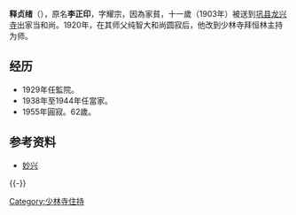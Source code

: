 '''释贞绪'''（{{bd|1893年||1955年}}），原名'''李正印'''，字耀宗，因為家貧，十一歲（1903年）被送到[[巩县|巩县]][[龙兴寺|龙兴寺]]出家当和尚。1920年，在其师父纯智大和尚圆寂后，他改到少林寺拜恒林主持为师。

==经历==
* 1929年任監院。
* 1938年至1944年任當家。
* 1955年圓寂。62歲。

==参考资料==
*[http://www.zzlib.org.cn/upload/Content.Asp?ID=1525 妙兴]{{Dead link|date=2018年6月 |bot=InternetArchiveBot |fix-attempted=no }}

{{-}}

{{start box}}
{{s-rel|bu}}
{{s-before|[[释淳朴|释淳朴]]}}
{{s-title|[[少林寺|少林寺]]方丈|1927年－1955年}}
{{s-after|[[释素喜|释素喜]]|1955年－1965年}}
{{end box}}

{{少林寺主持}}
[[Category:少林寺住持|Category:少林寺住持]]
{{佛教人物小作品}}